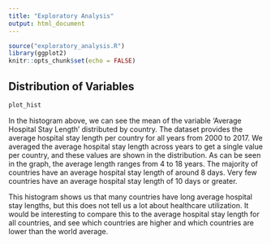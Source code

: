 ```yaml
---
title: "Exploratory Analysis"
output: html_document
---
```


```r
source("exploratory_analysis.R")
library(ggplot2)
knitr::opts_chunk$set(echo = FALSE)
```

## Distribution of Variables
```r
plot_hist
```

In the histogram above, we can see the mean of the variable 'Average Hospital Stay Length' distributed by country. The dataset provides the average hospital stay length per country for all years from 2000 to 2017. We averaged the average hospital stay length across years to get a single value per country, and these values are shown in the distribution. As can be seen in the graph, the average length ranges from  4 to 18 years. The majority of countries have an average hospital stay length of around 8 days. Very few countries have an average hospital stay length of 10 days or greater.

This histogram shows us that many countries have long average hospital stay lengths, but this does not tell us a lot about healthcare utilization. It would be interesting to compare this to the average hospital stay length for all countries, and see which countries are higher and which countries are lower than the world average.
